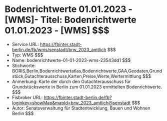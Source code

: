 # Bodenrichtwerte 01.01.2023 - [WMS]- Titel: Bodenrichtwerte 01.01.2023 - [WMS] $$$
- Service URL: https://fbinter.stadt-berlin.de/fb/wms/senstadt/brw_2023_amtlich $$$
- Typ: WMS $$$
- Name: bodenrichtwerte-01-01-2023-wms-23543dd1 $$$
- Stichworte: BORIS,Berlin,Bodenrichtwertatlas,Bodenrichtwerte,GAA,Geodaten,Grundstück,Gutachterausschuss,Karten,Preise,Werte,Wertermittlung $$$
- Anmerkung: Karte der durch den Gutachterausschuss für Grundstückswerte in Berlin zum 01.01.2023 ermittelten Bodenrichtwerte. $$$
- Fisbroker URL: https://fbinter.stadt-berlin.de/fb?loginkey=showMap&mapId=brw_2023_amtlich@senstadt $$$
- Autor: Senatsverwaltung für Stadtentwicklung, Bauen und Wohnen Berlin $$$
